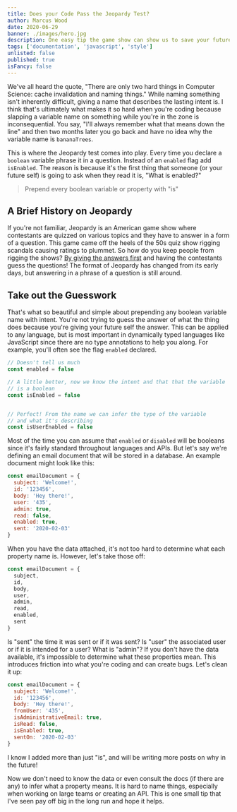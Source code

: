 ```yaml
---
title: Does your Code Pass the Jeopardy Test?
author: Marcus Wood
date: 2020-06-29
banner: ./images/hero.jpg
description: One easy tip the game show can show us to save your future self and other heartache in the future.
tags: ['documentation', 'javascript', 'style']
unlisted: false
published: true
isFancy: false
---
```


We've all heard the quote, "There are only two hard things in Computer Science: cache invalidation and naming things." While naming something isn't inherently difficult, giving a name that describes the lasting intent is. I think that's ultimately what makes it so hard when you're coding because slapping a variable name on something while you're in the zone is inconsequential. You say, "I'll always remember what that means down the line" and then two months later you go back and have no idea why the variable name is `bananaTrees`.

This is where the Jeopardy test comes into play. Every time you declare a `boolean` variable phrase it in a question. Instead of an `enabled` flag add `isEnabled`. The reason is because it's the first thing that someone (or your future self) is going to ask when they read it is, "What is enabled?"

> Prepend every boolean variable or property with "is"

## A Brief History on Jeopardy

If you're not familiar, Jeopardy is an American game show where contestants are quizzed on various topics and they have to answer in a form of a question. This game came off the heels of the 50s quiz show rigging scandals causing ratings to plummet. So how do you keep people from rigging the shows? [By giving the answers first](https://www.smithsonianmag.com/arts-culture/How-Merv-Griffin-Came-Up-With-That-Weird-Question-Answer-Format-for-Jeopardy-180949815/) and having the contestants guess the questions! The format of Jeopardy has changed from its early days, but answering in a phrase of a question is still around.

## Take out the Guesswork

That's what so beautiful and simple about prepending any boolean variable name with intent. You're not trying to guess the answer of what the thing does because you're giving your future self the answer. This can be applied to any language, but is most important in dynamically typed languages like JavaScript since there are no type annotations to help you along. For example, you'll often see the flag `enabled` declared.

```js
// Doesn't tell us much
const enabled = false

// A little better, now we know the intent and that that the variable
// is a boolean
const isEnabled = false


// Perfect! From the name we can infer the type of the variable
// and what it's describing
const isUserEnabled = false
```

Most of the time you can assume that `enabled` or `disabled` will be booleans since it's fairly standard throughout languages and APIs. But let's say we're defining an email document that will be stored in a database. An example document might look like this:

```js
const emailDocument = {
  subject: 'Welcome!',
  id: '123456',
  body: 'Hey there!',
  user: '435',
  admin: true,
  read: false,
  enabled: true,
  sent: '2020-02-03'
}
```

When you have the data attached, it's not too hard to determine what each property name is. However, let's take those off:

```js
const emailDocument = {
  subject,
  id,
  body,
  user,
  admin,
  read,
  enabled,
  sent
}
```

Is "sent" the time it was sent or if it was sent? Is "user" the associated user or if it is intended for a user? What is "admin"? If you don't have the data available, it's impossible to determine what these properties mean. This introduces friction into what you're coding and can create bugs. Let's clean it up:

```js
const emailDocument = {
  subject: 'Welcome!',
  id: '123456',
  body: 'Hey there!',
  fromUser: '435',
  isAdministrativeEmail: true,
  isRead: false,
  isEnabled: true,
  sentOn: '2020-02-03'
}
```

<Note>

I know I added more than just "is", and will be writing more posts on why in the future!

</Note>


Now we don't need to know the data or even consult the docs (if there are any) to infer what a property means. It is hard to name things, especially when working on large teams or creating an API. This is one small tip that I've seen pay off big in the long run and hope it helps.
